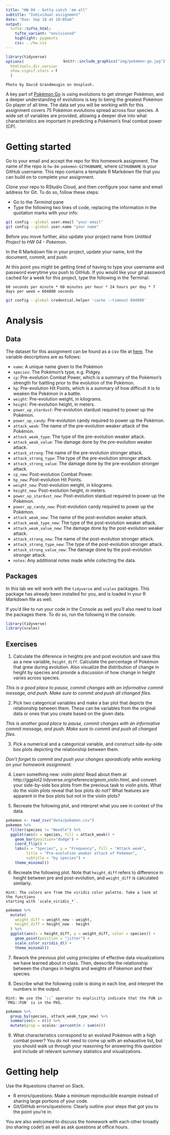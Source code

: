 ```yaml
---
title: "HW 04 - Gotta catch 'em all"
subtitle: "Individual assignment"
date: "Due: Sep 18 at 10:05am"
output: 
  tufte::tufte_html:
    tufte_variant: "envisioned"
    highlight: pygments
    css: ../hw.css
---
```


<div style= "float:right;position: relative; margin-left: 20px">
```r
knitr::include_graphics("img/pokemon-go.jpg")
```
</div>

```r
library(tidyverse)
options(
  htmltools.dir.version = FALSE, # for blogdown
  show.signif.stars = FALSE     # for regression output
  )
```



```marginfigure
Photo by David Grandmougin on Unsplash.
```

A key part of [Pokémon Go](http://www.Pokémongo.com/) is using evolutions to 
get stronger Pokémon, and a deeper understanding of evolutions is key to being 
the greatest Pokémon Go player of all time. The data set you will be working 
with for this assignment covers 75 Pokémon evolutions spread across four 
species. A wide set of variables are provided, allowing a deeper dive into what 
characteristics are important in predicting a Pokémon's final combat power (CP).

# Getting started

Go to your email and accept the repo for this homework assignment. The name of 
the repo is `hw-04-pokemon-GITHUBNAME`, where `GITHUBNAME` is your GitHub
username. This repo contains a template R Markdown file that you can build on 
to complete your assignment.  

Clone your repo to RStudio Cloud, and then configure your name and email address 
for Git. To do so, follow these steps:

- Go to the *Terminal* pane
- Type the following two lines of code, replacing the information in the quotation marks with your info:

```bash
git config --global user.email "your email"
git config --global user.name "your name"
```

Before you move further, also update your project name from *Untitled Project* to
*HW 04 - Pokemon*.

In the R Markdown file in your project, update your name, knit the document, 
commit, and push. 

At this point you might be getting tired of having to type your username and 
password everytime you push to GitHub. If you would like your git password 
cached for a week for this project, type the following in the Terminal:

```marginfigure
60 seconds per minute * 60 minutes per hour * 24 hours per day * 7 days per week = 604800 seconds
```

```bash
git config --global credential.helper 'cache --timeout 604800'
```

# Analysis

## Data

The dataset for this assignment can be found as a csv file at [here](https://www.openintro.org/stat/data/?data=Pokémon). The variable 
descriptions are as follows:

- `name`: A unique name given to the Pokémon
- `species`: The Pokémon's type, e.g. Pidgey.
- `cp`: Pre-evolution Combat Power, which is a summary of the Pokémon's strength 
for battling prior to the evolution of the Pokémon.
- `hp`: Pre-evolution Hit Points, which is a summary of how difficult it is to 
weaken the Pokémon in a battle.
- `weight`: Pre-evolution weight, in kilograms.
- `height`: Pre-evolution height, in meters.
- `power_up_stardust`: Pre-evolution stardust required to power up the Pokémon.
- `power_up_candy`: Pre-evolution candy required to power up the Pokémon.
- `attack_weak`: The name of the pre-evolution weaker attack of the Pokémon.
- `attack_weak_type`: The type of the pre-evolution weaker attack.
- `attack_weak_value`: The damage done by the pre-evolution weaker attack.
- `attack_strong`: The name of the pre-evolution stronger attack.
- `attack_strong_type`: The type of the pre-evolution stronger attack.
- `attack_strong_value`: The damage done by the pre-evolution stronger attack.
- `cp_new`: Post-evolution Combat Power.
- `hp_new`: Post-evolution Hit Points.
- `weight_new`: Post-evolution weight, in kilograms.
- `height_new`: Post-evolution height, in meters.
- `power_up_stardust_new`: Post-evolution stardust required to power up the 
Pokémon.
- `power_up_candy_new`: Post-evolution candy required to power up the Pokémon.
- `attack_weak_new`: The name of the post-evolution weaker attack.
- `attack_weak_type_new`: The type of the post-evolution weaker attack.
- `attack_weak_value_new`: The damage done by the post-evolution weaker attack.
- `attack_strong_new`: The name of the post-evolution stronger attack.
- `attack_strong_type_new`: The type of the post-evolution stronger attack.
- `attack_strong_value_new`: The damage done by the post-evolution stronger 
attack.
- `notes`: Any additional notes made while collecting the data.

## Packages

In this lab we will work with the `tidyverse` and `scales` packages. This package 
has already been installed for you, and is loaded in your R Markdown file as well.

If you'd like to run your code in the Console as well you'll also need to 
load the packages there. To do so, run the following in the console. 

```r
library(tidyverse) 
library(scales) 
```

## Exercises

1. Calculate the diference in heights pre and post evolution and save this as a 
new variable, `height_diff`. Calculate the percentage of Pokémon that grew 
during evolution. Also visualize the distribution of change in height by 
species and provide a discussion of how change in height varies across species.

*This is a good place to pause, commit changes with an informative commit message, and push. Make sure to commit and push all changed files.*

2. Pick two categorical variables and make a bar plot that depicts the 
relationship between them. These can be variables from the original data or 
ones that you create based on the given data.

*This is another good place to pause, commit changes with an informative commit message, and push. Make sure to commit and push all changed files.*

3. Pick a numerical and a categorical variable, and construct side-by-side box 
plots depicting the relationship between them.

*Don't forget to commit and push your changes sporadically while working on your homework assignment.*

4. Learn something new: violin plots! Read about them at http://ggplot2.tidyverse.org/reference/geom_violin.html, 
and convert your side-by-side box plots from the previous task to violin plots. 
What do the violin plots reveal that box plots do not? What features are 
apparent in the box plots but not in the violin plots?

5. Recreate the following plot, and interpret what you see in context of the data.

```r
pokemon <- read_csv("data/pokemon.csv")
pokemon %>% 
  filter(species != "Weedle") %>%
  ggplot(aes(x = species, fill = attack_weak)) + 
    geom_bar(position="dodge") + 
    coord_flip() +
    labs(x = "Species", y = "Frequency", fill = "Attack weak",
         title = "Pre-evolution weaker attack of Pokémon",
         subtitle = "by species") +
    theme_minimal()
```

6. Recreate the following plot. Note that `height_diff` refers to difference in 
height between pre and post-evolution, and `weight_diff` is calculated similarly.

```marginfigure
Hint: The colors are from the viridis color palette. Take a look at the functions 
starting with `scale_viridis_*`.
```

```r
pokemon %>%
  mutate(
    weight_diff = weight_new - weight,
    height_diff = height_new - height
  ) %>%
  ggplot(aes(x = height_diff, y = weight_diff, color = species)) +
    geom_point(position = "jitter") +
    scale_color_viridis_d() +
    theme_minimal()
```

7. Rework the previous plot using principles of effective data visualizations 
we have learned about in class. Then, deescribe the relationship between the 
changes in heights and weights of Pokemon and their species.

8. Describe what the following code is doing in each line, and interpret 
the numbers in the output.

```marginfigure
Hint: We use the `::` operator to explicitly indicate that the FUN in 
`PKG::FUN` is in the PKG.
```

```r
pokemon %>%
  group_by(species, attack_weak_type_new) %>%
  summarise(n = n()) %>%
  mutate(prop = scales::percent(n / sum(n)))
```


9. What characteristics correspond to an evolved Pokémon with a high combat 
power? You do not need to come up with an exhaustive list, but you should walk 
us through your reasoning for answering this question and include all relevant 
summary statistics and visualizations.

# Getting help

Use the #questions channel on Slack.

- R errors/questions: Make a minimum reproducible example instead of sharing 
large portions of your code.
- Git/GitHub errors/questions: Clearly outline your steps that got you to the 
point you're in.

You are also welcomed to discuss the homework with each other broadly 
(no sharing code!) as well as ask questions at office hours.
